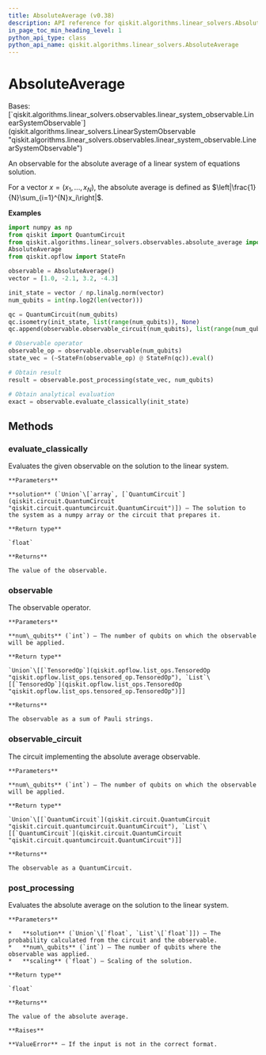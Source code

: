 ```yaml
---
title: AbsoluteAverage (v0.38)
description: API reference for qiskit.algorithms.linear_solvers.AbsoluteAverage in qiskit v0.38
in_page_toc_min_heading_level: 1
python_api_type: class
python_api_name: qiskit.algorithms.linear_solvers.AbsoluteAverage
---
```


# AbsoluteAverage

<Class id="qiskit.algorithms.linear_solvers.AbsoluteAverage" isDedicatedPage={true} github="https://github.com/qiskit/qiskit/tree/stable/0.21/qiskit/algorithms/linear_solvers/observables/absolute_average.py" signature="AbsoluteAverage" modifiers="class">
  Bases: [`qiskit.algorithms.linear_solvers.observables.linear_system_observable.LinearSystemObservable`](qiskit.algorithms.linear_solvers.LinearSystemObservable "qiskit.algorithms.linear_solvers.observables.linear_system_observable.LinearSystemObservable")

  An observable for the absolute average of a linear system of equations solution.

  For a vector $x=(x_1,...,x_N)$, the absolute average is defined as $\left|\frac{1}{N}\sum_{i=1}^{N}x_i\right|$.

  **Examples**

  ```python
  import numpy as np
  from qiskit import QuantumCircuit
  from qiskit.algorithms.linear_solvers.observables.absolute_average import \
  AbsoluteAverage
  from qiskit.opflow import StateFn

  observable = AbsoluteAverage()
  vector = [1.0, -2.1, 3.2, -4.3]

  init_state = vector / np.linalg.norm(vector)
  num_qubits = int(np.log2(len(vector)))

  qc = QuantumCircuit(num_qubits)
  qc.isometry(init_state, list(range(num_qubits)), None)
  qc.append(observable.observable_circuit(num_qubits), list(range(num_qubits)))

  # Observable operator
  observable_op = observable.observable(num_qubits)
  state_vec = (~StateFn(observable_op) @ StateFn(qc)).eval()

  # Obtain result
  result = observable.post_processing(state_vec, num_qubits)

  # Obtain analytical evaluation
  exact = observable.evaluate_classically(init_state)
  ```

  ## Methods

  <span id="qiskit-algorithms-linear-solvers-absoluteaverage-evaluate-classically" />

  ### evaluate\_classically

  <Function id="qiskit.algorithms.linear_solvers.AbsoluteAverage.evaluate_classically" signature="AbsoluteAverage.evaluate_classically(solution)">
    Evaluates the given observable on the solution to the linear system.

    **Parameters**

    **solution** (`Union`\[`array`, [`QuantumCircuit`](qiskit.circuit.QuantumCircuit "qiskit.circuit.quantumcircuit.QuantumCircuit")]) – The solution to the system as a numpy array or the circuit that prepares it.

    **Return type**

    `float`

    **Returns**

    The value of the observable.
  </Function>

  <span id="qiskit-algorithms-linear-solvers-absoluteaverage-observable" />

  ### observable

  <Function id="qiskit.algorithms.linear_solvers.AbsoluteAverage.observable" signature="AbsoluteAverage.observable(num_qubits)">
    The observable operator.

    **Parameters**

    **num\_qubits** (`int`) – The number of qubits on which the observable will be applied.

    **Return type**

    `Union`\[[`TensoredOp`](qiskit.opflow.list_ops.TensoredOp "qiskit.opflow.list_ops.tensored_op.TensoredOp"), `List`\[[`TensoredOp`](qiskit.opflow.list_ops.TensoredOp "qiskit.opflow.list_ops.tensored_op.TensoredOp")]]

    **Returns**

    The observable as a sum of Pauli strings.
  </Function>

  <span id="qiskit-algorithms-linear-solvers-absoluteaverage-observable-circuit" />

  ### observable\_circuit

  <Function id="qiskit.algorithms.linear_solvers.AbsoluteAverage.observable_circuit" signature="AbsoluteAverage.observable_circuit(num_qubits)">
    The circuit implementing the absolute average observable.

    **Parameters**

    **num\_qubits** (`int`) – The number of qubits on which the observable will be applied.

    **Return type**

    `Union`\[[`QuantumCircuit`](qiskit.circuit.QuantumCircuit "qiskit.circuit.quantumcircuit.QuantumCircuit"), `List`\[[`QuantumCircuit`](qiskit.circuit.QuantumCircuit "qiskit.circuit.quantumcircuit.QuantumCircuit")]]

    **Returns**

    The observable as a QuantumCircuit.
  </Function>

  <span id="qiskit-algorithms-linear-solvers-absoluteaverage-post-processing" />

  ### post\_processing

  <Function id="qiskit.algorithms.linear_solvers.AbsoluteAverage.post_processing" signature="AbsoluteAverage.post_processing(solution, num_qubits, scaling=1)">
    Evaluates the absolute average on the solution to the linear system.

    **Parameters**

    *   **solution** (`Union`\[`float`, `List`\[`float`]]) – The probability calculated from the circuit and the observable.
    *   **num\_qubits** (`int`) – The number of qubits where the observable was applied.
    *   **scaling** (`float`) – Scaling of the solution.

    **Return type**

    `float`

    **Returns**

    The value of the absolute average.

    **Raises**

    **ValueError** – If the input is not in the correct format.
  </Function>
</Class>

